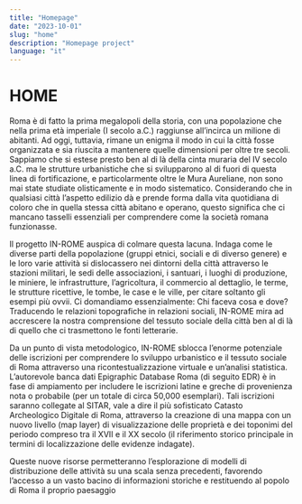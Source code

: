 ```yaml
---
title: "Homepage"
date: "2023-10-01"
slug: "home"
description: "Homepage project"
language: "it"
---
```


# HOME

Roma è di fatto la prima megalopoli della storia, con una popolazione che nella prima età imperiale (I secolo a.C.) raggiunse all’incirca un milione di abitanti. Ad oggi, tuttavia, rimane un enigma il modo in cui la città fosse organizzata e sia riuscita a mantenere quelle dimensioni per oltre tre secoli. Sappiamo che si estese presto ben al di là della cinta muraria del IV secolo a.C. ma le strutture urbanistiche che si svilupparono al di fuori di questa linea di fortificazione, e particolarmente oltre le Mura Aureliane, non sono mai state studiate olisticamente e in modo sistematico. Considerando che in qualsiasi città l’aspetto edilizio dà e prende forma dalla vita quotidiana di coloro che in quella stessa città abitano e operano, questo significa che ci mancano tasselli essenziali per comprendere come la società romana funzionasse.

Il progetto IN-ROME auspica di colmare questa lacuna. Indaga come le diverse parti della popolazione (gruppi etnici, sociali e di diverso genere) e le loro varie attività si dislocassero nei dintorni della città attraverso le stazioni militari, le sedi delle associazioni, i santuari, i luoghi di produzione, le miniere, le infrastrutture, l’agricoltura, il commercio al dettaglio, le terme, le strutture ricettive, le tombe, le case e le ville, per citare soltanto gli esempi più ovvii. Ci domandiamo essenzialmente: Chi faceva cosa e dove? Traducendo le relazioni topografiche in relazioni sociali, IN-ROME mira ad accrescere la nostra comprensione del tessuto sociale della città ben al di là di quello che ci trasmettono le fonti letterarie.

Da un punto di vista metodologico, IN-ROME sblocca l’enorme potenziale delle iscrizioni per comprendere lo sviluppo urbanistico e il tessuto sociale di Roma attraverso una ricontestualizzazione virtuale e un’analisi statistica. L’autorevole banca dati Epigraphic Database Roma (di seguito EDR) è in fase di ampiamento per includere le iscrizioni latine e greche di provenienza nota o probabile (per un totale di circa 50,000 esemplari). Tali iscrizioni saranno collegate al SITAR, vale a dire il più sofisticato Catasto Archeologico Digitale di Roma, attraverso la creazione di una mappa con un nuovo livello (map layer) di visualizzazione delle proprietà e dei toponimi del periodo compreso tra il XVII e il XX secolo (il riferimento storico principale in termini di localizzazione delle evidenze indagate).

Queste nuove risorse permetteranno l’esplorazione di modelli di distribuzione delle attività su una scala senza precedenti, favorendo l’accesso a un vasto bacino di informazioni storiche e restituendo al popolo di Roma il proprio paesaggio
